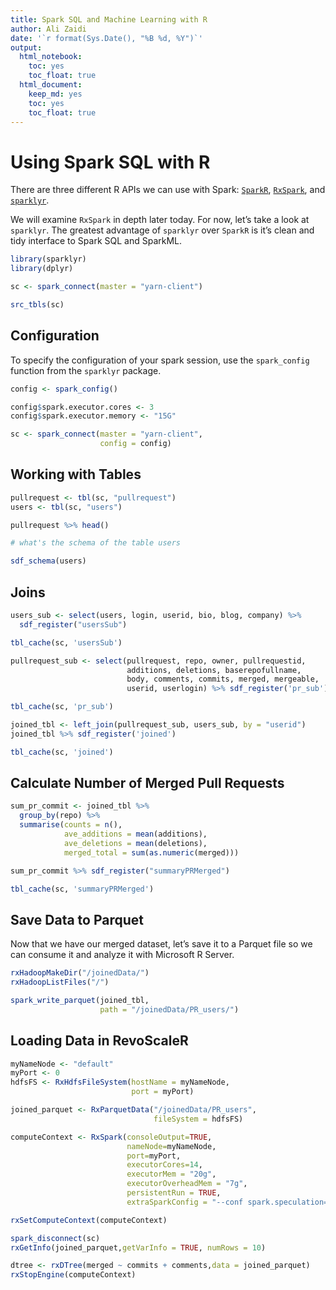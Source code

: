 ```yaml
---
title: Spark SQL and Machine Learning with R
author: Ali Zaidi
date: '`r format(Sys.Date(), "%B %d, %Y")`'
output:
  html_notebook:
    toc: yes
    toc_float: true
  html_document:
    keep_md: yes
    toc: yes
    toc_float: true
---
```



# Using Spark SQL with R

There are three different R APIs we can use with Spark: [`SparkR`](http://spark.apache.org/docs/latest/sparkr.html), [`RxSpark`](https://msdn.microsoft.com/en-us/microsoft-r/scaler/rxspark), and [`sparklyr`](spark.rstudio.com).

We will examine `RxSpark` in depth later today. For now, let's take a look at `sparklyr`. The greatest advantage of `sparklyr` over `SparkR` is it's clean and tidy interface to Spark SQL and SparkML.

```r
library(sparklyr)
library(dplyr)

sc <- spark_connect(master = "yarn-client")

src_tbls(sc)

```

## Configuration

To specify the configuration of your spark session, use the `spark_config` function from the `sparklyr` package.


```r
config <- spark_config()

config$spark.executor.cores <- 3
config$spark.executor.memory <- "15G"

sc <- spark_connect(master = "yarn-client",
                    config = config)
```

## Working with Tables


```r

pullrequest <- tbl(sc, "pullrequest")
users <- tbl(sc, "users")

pullrequest %>% head()

# what's the schema of the table users

sdf_schema(users)

```


## Joins

```r

users_sub <- select(users, login, userid, bio, blog, company) %>%
  sdf_register("usersSub")

tbl_cache(sc, 'usersSub')

pullrequest_sub <- select(pullrequest, repo, owner, pullrequestid, 
                          additions, deletions, baserepofullname, 
                          body, comments, commits, merged, mergeable,
                          userid, userlogin) %>% sdf_register('pr_sub')

tbl_cache(sc, 'pr_sub')

joined_tbl <- left_join(pullrequest_sub, users_sub, by = "userid")
joined_tbl %>% sdf_register('joined')

tbl_cache(sc, 'joined')

```

## Calculate Number of Merged Pull Requests

```r

sum_pr_commit <- joined_tbl %>% 
  group_by(repo) %>% 
  summarise(counts = n(),
            ave_additions = mean(additions),
            ave_deletions = mean(deletions),
            merged_total = sum(as.numeric(merged)))

sum_pr_commit %>% sdf_register("summaryPRMerged")

tbl_cache(sc, 'summaryPRMerged')

```

## Save Data to Parquet

Now that we have our merged dataset, let's save it to a Parquet file so we can consume it and analyze it with Microsoft R Server.

```r

rxHadoopMakeDir("/joinedData/")
rxHadoopListFiles("/")

spark_write_parquet(joined_tbl, 
                    path = "/joinedData/PR_users/")
```

## Loading Data in RevoScaleR

```r

myNameNode <- "default"
myPort <- 0
hdfsFS <- RxHdfsFileSystem(hostName = myNameNode, 
                           port = myPort)

joined_parquet <- RxParquetData("/joinedData/PR_users", 
                                fileSystem = hdfsFS)

computeContext <- RxSpark(consoleOutput=TRUE,
                          nameNode=myNameNode,
                          port=myPort,
                          executorCores=14, 
                          executorMem = "20g", 
                          executorOverheadMem = "7g", 
                          persistentRun = TRUE, 
                          extraSparkConfig = "--conf spark.speculation=true")

rxSetComputeContext(computeContext)

spark_disconnect(sc)
rxGetInfo(joined_parquet,getVarInfo = TRUE, numRows = 10)

dtree <- rxDTree(merged ~ commits + comments,data = joined_parquet)
rxStopEngine(computeContext)
```


